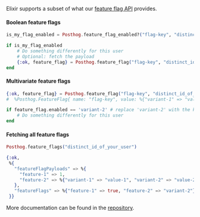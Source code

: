 Elixir supports a subset of what our [feature flag API](/docs/api/decide) provides.

#### Boolean feature flags

```elixir
is_my_flag_enabled = Posthog.feature_flag_enabled?("flag-key", "distinct_id_of_your_user")

if is_my_flag_enabled
    # Do something differently for this user
    # Optional: fetch the payload
    {:ok, feature_flag} = Posthog.feature_flag("flag-key", "distinct_id_of_your_user")
end
```

#### Multivariate feature flags

```elixir
{:ok, feature_flag} = Posthog.feature_flag("flag-key", "distinct_id_of_your_user")
#  %Posthog.FeatureFlag{ name: "flag-key", value: %{"variant-1" => "value-1", "variant-2" => "value-2"}, enabled: "variant-2" }

if feature_flag.enabled == 'variant-2' # replace 'variant-2' with the key of your variant
    # Do something differently for this user
end
```

#### Fetching all feature flags

```elixir
Posthog.feature_flags("distinct_id_of_your_user")

{:ok,
 %{
   "featureFlagPayloads" => %{
     "feature-1" => 1,
     "feature-2" => %{"variant-1" => "value-1", "variant-2" => "value-2"}
   },
   "featureFlags" => %{"feature-1" => true, "feature-2" => "variant-2"}
 }}

```

More documentation can be found in the [repository](https://github.com/nkezhaya/posthog).